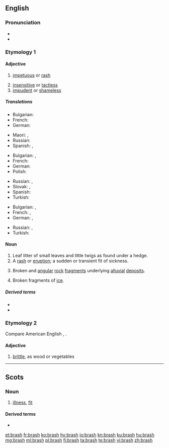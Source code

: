 ==English==

===Pronunciation===
* {{IPA|/bɹæʃ/|lang=en}}
* {{rhymes|æʃ|lang=en}}

===Etymology 1===

====Adjective====
{{en-adj|er|more}}

# [[impetuous]] or [[rash]]
#: {{rfquotek|Grose}}
# [[insensitive]] or [[tactless]]
# [[impudent]] or [[shameless]]

=====Translations=====
{{trans-top|impetuous or rash}}
* Bulgarian: {{t+|bg|стремителен}}
* French: {{t+|fr|irréfléchi}}
* German: {{t+|de|ungestüm}}
{{trans-mid}}
* Maori: {{t|mi|tōtōā }}, {{t|mi|pokerenoa }}
* Russian: {{t+|ru|стреми́тельный}}
* Spanish: {{t+|es|irreflexivo}}, {{t+|es|precipitado}}
{{trans-bottom}}

{{trans-top|insensitive or tactless}}
* Bulgarian: {{t+|bg|необмислен}}, {{t+|bg|нетактичен}}
* French: {{t+|fr|agressif}}
* German: {{t+|de|taktlos}}
* Polish: {{t+|pl|nietaktowny}}
{{trans-mid}}
* Russian: {{t+|ru|нечувствительный}}, {{t+|ru|беста́ктный}}
* Slovak: {{t|sk|bezcitný}}, {{t|sk|netaktný}}
* Spanish: {{t+|es|tosco}}
* Turkish: {{t|tr|utanmadan}}
{{trans-bottom}}

{{trans-top|impudent or shameless}}
* Bulgarian: {{t+|bg|нахален}}, {{t+|bg|безсрамен}}
* French: {{t+|fr|culotté}} {{qualifier|familiar}}, {{t+|fr|gonflé}} {{qualifier|familiar}}
* German: {{t+|de|ungezogen}}, {{t+|de|dreist}}
{{trans-mid}}
* Russian: {{t+|ru|наха́льный}}, {{t+|ru|бесстыдный}}
* Turkish: {{t+|tr|terbiyesiz}}
{{trans-bottom}}

====Noun====
{{en-noun|~|es}}

# Leaf litter of small leaves and little twigs as found under a hedge.
# A [[rash]] or [[eruption]]; a sudden or transient fit of sickness.
# {{lb|en|geology}} Broken and [[angular]] [[rock]] [[fragment]]s underlying [[alluvial]] [[deposit]]s.
#: {{rfquotek|Lyell}}
# Broken fragments of [[ice]].
#: {{rfquotek|Kane}}

=====Derived terms=====
* {{l|en|water brash}}
* {{l|en|weaning brash}}

===Etymology 2===
Compare American English {{m|en|bresk}}, {{m|en|brusk||fragile, brittle}}.

====Adjective====
{{en-adj|er|more}}

# {{lb|en|US|colloquial|dated}} [[brittle]], as wood or vegetables
#: {{rfquotek|Bartlett}}

{{Webster 1913}}

----

==Scots==

===Noun===
{{sco-noun|es}}

# [[illness]], [[fit]]

====Derived terms====
* {{l|sco|water brash}}

[[et:brash]]
[[fr:brash]]
[[ko:brash]]
[[hy:brash]]
[[io:brash]]
[[kn:brash]]
[[ku:brash]]
[[hu:brash]]
[[mg:brash]]
[[ml:brash]]
[[pl:brash]]
[[fi:brash]]
[[ta:brash]]
[[te:brash]]
[[vi:brash]]
[[zh:brash]]
